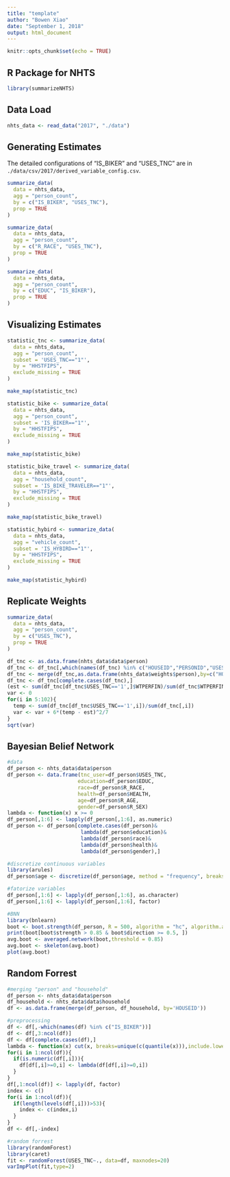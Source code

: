 ---
title: "template"
author: "Bowen Xiao"
date: "September 1, 2018"
output: html_document
---

```{r setup, include=FALSE}
knitr::opts_chunk$set(echo = TRUE)
```

## R Package for NHTS

```{r}
library(summarizeNHTS)
```

## Data Load

```{r}
nhts_data <- read_data("2017", "./data")
```

## Generating Estimates

The detailed configurations of "IS_BIKER" and "USES_TNC" are in `./data/csv/2017/derived_variable_config.csv`.

```{r}
summarize_data(
  data = nhts_data,
  agg = "person_count",
  by = c("IS_BIKER", "USES_TNC"),
  prop = TRUE
)
```

```{r}
summarize_data(
  data = nhts_data,
  agg = "person_count",
  by = c("R_RACE", "USES_TNC"),
  prop = TRUE
)
```

```{r}
summarize_data(
  data = nhts_data,
  agg = "person_count",
  by = c("EDUC", "IS_BIKER"),
  prop = TRUE
)
```

## Visualizing Estimates

```{r}
statistic_tnc <- summarize_data(
  data = nhts_data,
  agg = "person_count",
  subset = 'USES_TNC=="1"',
  by = "HHSTFIPS",
  exclude_missing = TRUE
)

make_map(statistic_tnc)
```

```{r}
statistic_bike <- summarize_data(
  data = nhts_data,
  agg = "person_count",
  subset = 'IS_BIKER=="1"',
  by = "HHSTFIPS",
  exclude_missing = TRUE
)

make_map(statistic_bike)
```

```{r}
statistic_bike_travel <- summarize_data(
  data = nhts_data,
  agg = "household_count",
  subset = 'IS_BIKE_TRAVELER=="1"',
  by = "HHSTFIPS",
  exclude_missing = TRUE
)

make_map(statistic_bike_travel)
```

```{r}
statistic_hybird <- summarize_data(
  data = nhts_data,
  agg = "vehicle_count",
  subset = 'IS_HYBIRD=="1"',
  by = "HHSTFIPS",
  exclude_missing = TRUE
)

make_map(statistic_hybird)
```

## Replicate Weights

```{r}
summarize_data(
  data = nhts_data,
  agg = "person_count",
  by = c("USES_TNC"),
  prop = TRUE
)
```

```{r}
df_tnc <- as.data.frame(nhts_data$data$person)
df_tnc <- df_tnc[,which(names(df_tnc) %in% c("HOUSEID","PERSONID","USES_TNC"))]
df_tnc <- merge(df_tnc,as.data.frame(nhts_data$weights$person),by=c("HOUSEID","PERSONID"))
df_tnc <- df_tnc[complete.cases(df_tnc),]
(est <- sum(df_tnc[df_tnc$USES_TNC=='1',]$WTPERFIN)/sum(df_tnc$WTPERFIN))
var <- 0
for(i in 5:102){
  temp <- sum(df_tnc[df_tnc$USES_TNC=='1',i])/sum(df_tnc[,i])
  var <- var + 6*(temp - est)^2/7
}
sqrt(var)
```

## Bayesian Belief Network

```{r}
#data
df_person <- nhts_data$data$person
df_person <- data.frame(tnc_user=df_person$USES_TNC,
                       education=df_person$EDUC,
                       race=df_person$R_RACE,
                       health=df_person$HEALTH,
                       age=df_person$R_AGE,
                       gender=df_person$R_SEX)
lambda <- function(x) x >= 0
df_person[,1:6] <- lapply(df_person[,1:6], as.numeric)
df_person <- df_person[complete.cases(df_person)&
                        lambda(df_person$education)&
                        lambda(df_person$race)&
                        lambda(df_person$health)&
                        lambda(df_person$gender),]

#discretize continuous variables
library(arules)
df_person$age <- discretize(df_person$age, method = "frequency", breaks = 5)

#fatorize variables
df_person[,1:6] <- lapply(df_person[,1:6], as.character)
df_person[,1:6] <- lapply(df_person[,1:6], factor)

#BNN
library(bnlearn)
boot <- boot.strength(df_person, R = 500, algorithm = "hc", algorithm.args = list(score = "bde", iss = 10))
print(boot[boot$strength > 0.85 & boot$direction >= 0.5, ])
avg.boot <- averaged.network(boot,threshold = 0.85)
avg.boot <- skeleton(avg.boot)
plot(avg.boot)
```

## Random Forrest

```{r}
#merging "person" and "household"
df_person <- nhts_data$data$person
df_household <- nhts_data$data$household
df <- as.data.frame(merge(df_person, df_household, by='HOUSEID'))

#preprocessing
df <- df[,-which(names(df) %in% c("IS_BIKER"))]
df <- df[,3:ncol(df)]
df <- df[complete.cases(df),]
lambda <- function(x) cut(x, breaks=unique(c(quantile(x))),include.lowest=TRUE)
for(i in 1:ncol(df)){
  if(is.numeric(df[,i])){
    df[df[,i]>=0,i] <- lambda(df[df[,i]>=0,i])
  }
}
df[,1:ncol(df)] <- lapply(df, factor)
index <- c()
for(i in 1:ncol(df)){
  if(length(levels(df[,i]))>53){
    index <- c(index,i)
  }
}
df <- df[,-index]

#random forrest
library(randomForest)
library(caret)
fit <- randomForest(USES_TNC~., data=df, maxnodes=20)
varImpPlot(fit,type=2)
```